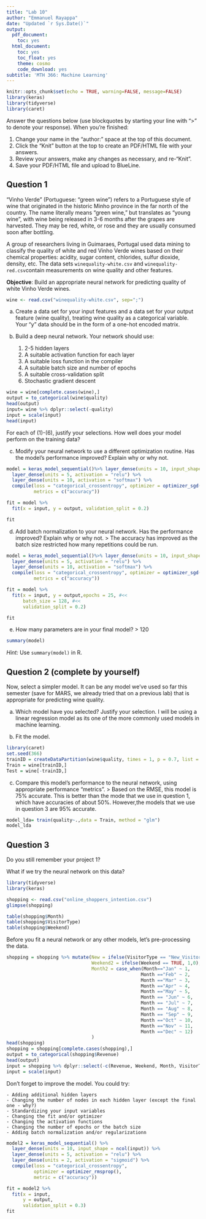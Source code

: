 ---
title: "Lab 10"
author: "Emmanuel Rayappa"
date: "Updated `r Sys.Date()`"
output:
  pdf_document:
    toc: yes
  html_document:
    toc: yes
    toc_float: yes
    theme: cosmo
    code_download: yes
subtitle: 'MTH 366: Machine Learning'
---

```{r, include=FALSE}
knitr::opts_chunk$set(echo = TRUE, warning=FALSE, message=FALSE)
library(keras)
library(tidyverse)
library(caret)
```

Answer the questions below (use blockquotes by starting your line with ">" to denote your response). When you're finished:

1.  Change your name in the "author:" space at the top of this document.
2.  Click the "Knit" button at the top to create an PDF/HTML file with your answers.
3.  Review your answers, make any changes as necessary, and re-"Knit".
4.  Save your PDF/HTML file and upload to BlueLine.

## Question 1

"Vinho Verde" (Portuguese: "green wine") refers to a Portuguese style of wine that originated in the historic Minho province in the far north of the country. The name literally means "green wine," but translates as "young wine", with wine being released in 3-6 months after the grapes are harvested. They may be red, white, or rose and they are usually consumed soon after bottling.

A group of researchers living in Guimaraes, Portugal used data mining to classify the quality of white and red Vinho Verde wines based on their chemical properties: acidity, sugar content, chlorides, sulfur dioxide, density, etc. The data sets `winequality-white.csv` and `winequality-red.csv`contain measurements on wine quality and other features.

__Objective__: Build an appropriate neural network for predicting quality of white Vinho Verde wines.

```{r}
wine <- read.csv("winequality-white.csv", sep=";")
```

a) Create a data set for your input features and a data set for your output feature (wine quality), treating wine quality as a categorical variable. Your "y" data should be in the form of a one-hot encoded matrix.
b)  Build a deep neural network. Your network should use:

    1) 2-5 hidden layers
    2) A suitable activation function for each layer
    3) A suitable loss function in the compiler
    4) A suitable batch size and number of epochs
    5) A suitable cross-validation split
    6) Stochastic gradient descent
    
```{r}
wine = wine[complete.cases(wine),]
output = to_categorical(wine$quality)
head(output)
input= wine %>% dplyr::select(-quality)
input = scale(input)
head(input)
```


For each of (1)-(6), justify your selections. How well does your model perform on the training data? 

c) Modify your neural network to use a different optimization routine. Has the model's performance improved? Explain why or why not.
```{r, message=FALSE, echo=FALSE, warning=FALSE}
model = keras_model_sequential()%>% layer_dense(units = 10, input_shape = ncol(input)) %>%
  layer_dense(units = 5, activation = "relu") %>%
  layer_dense(units = 10, activation = "softmax") %>%
  compile(loss = "categorical_crossentropy", optimizer = optimizer_sgd(),
          metrics = c("accuracy"))

fit = model %>%
  fit(x = input, y = output, validation_split = 0.2)

fit
```


d) Add batch normalization to your neural network. Has the performance improved? Explain why or why not.
> The accuracy has improved as the batch size restricted how many repetitions could be run.

```{r}
model = keras_model_sequential()%>% layer_dense(units = 10, input_shape = ncol(input)) %>%
  layer_dense(units = 5, activation = "relu") %>%
  layer_dense(units = 10, activation = "softmax") %>%
  compile(loss = "categorical_crossentropy", optimizer = optimizer_sgd(),
          metrics = c("accuracy"))

fit = model %>%
  fit(x = input, y = output,epochs = 25, #<<
      batch_size = 128, #<<
      validation_split = 0.2)

fit
```


e) How many parameters are in your final model?
> 120

```{r}
summary(model)
```


_Hint:_ Use `summary(model)` in R.

## Question 2 (complete by yourself)

Now, select a simpler model. It can be any model we've used so far this semester (save for MARS, we already tried that on a previous lab) that is appropriate for predicting wine quality. 

a) Which model have you selected? Justify your selection.
I will be using a linear regression model as its one of the more commonly used models in machine learning. 

b) Fit the model.
```{r}
library(caret)
set.seed(366)
trainID = createDataPartition(wine$quality, times = 1, p = 0.7, list = FALSE)
Train = wine[trainID,]
Test = wine[-trainID,]

```

c) Compare this model's performance to the neural network, using appropriate performance "metrics". 
> Based on the RMSE, this model is 75% accurate. This is better than the mode that we use in question 1, which have accuracies of about 50%. However,the models that we use in question 3 are 95% accurate. 

```{r}
model_lda= train(quality~.,data = Train, method = "glm")
model_lda
```



## Question 3 

Do you still remember your project 1?

What if we try the neural network on this data? 

```{r}
library(tidyverse)
library(keras)

shopping <- read.csv("online_shoppers_intention.csv")
glimpse(shopping)

table(shopping$Month)
table(shopping$VisitorType)
table(shopping$Weekend)
```

Before you fit a neural network or any other models, let's pre-processing the data. 

```{r}
shopping = shopping %>% mutate(New = ifelse(VisitorType == "New_Visitor", 1, 0),
                               Weekend2 = ifelse(Weekend == TRUE, 1,0),
                               Month2 = case_when(Month=="Jan" ~ 1,
                                                 Month =="Feb" ~ 2,
                                                 Month =="Mar" ~ 3,
                                                 Month =="Apr" ~ 4,
                                                 Month =="May" ~ 5,
                                                 Month == "Jun" ~ 6,
                                                 Month == "Jul" ~ 7,
                                                 Month == "Aug" ~ 8,
                                                 Month == "Sep" ~ 9,
                                                 Month =="Oct" ~ 10,
                                                 Month =="Nov" ~ 11,
                                                 Month =="Dec" ~ 12) 
                               )
head(shopping)
shopping = shopping[complete.cases(shopping),]
output = to_categorical(shopping$Revenue)
head(output)
input = shopping %>% dplyr::select(-c(Revenue, Weekend, Month, VisitorType))
input = scale(input)
```

Don't forget to improve the model. You could try:

    - Adding additional hidden layers
    - Changing the number of nodes in each hidden layer (except the final one - why?)
    - Standardizing your input variables
    - Changing the fit and/or optimizer
    - Changing the activation functions
    - Changing the number of epochs or the batch size
    - Adding batch normalization and/or regularizationn

```{r, message=FALSE, warning=FALSE}
model2 = keras_model_sequential() %>%
  layer_dense(units = 10, input_shape = ncol(input)) %>%
  layer_dense(units = 5, activation = "relu") %>%
  layer_dense(units = 2, activation = "sigmoid") %>%
  compile(loss = "categorical_crossentropy",
          optimizer = optimizer_rmsprop(), 
          metric = c("accuracy"))

fit = model2 %>%
  fit(x = input,
      y = output, 
      validation_split = 0.3)
fit
```

